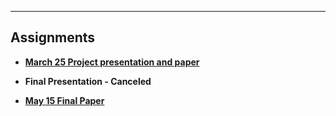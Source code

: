 ***
## Assignments


<ul class="fa-ul">
<li><i class="fa-li fa fa-microphone"></i> [**March 25 Project presentation and paper**](research_idea.html)

<li><i class="fa-li fa fa-microphone"></i>**Final Presentation - Canceled** 

<li><i class="fa-li fa fa-file-text-o"></i>[**May  15  Final Paper**](final_paper.html) 

</ul>

